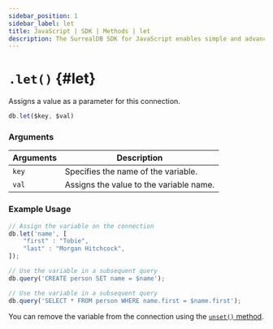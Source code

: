 ```yaml
---
sidebar_position: 1
sidebar_label: let
title: JavaScript | SDK | Methods | let
description: The SurrealDB SDK for JavaScript enables simple and advanced querying of a remote or embedded database.
---
```



# `.let()` {#let}

Assigns a value as a parameter for this connection.

```javascript title="Method Syntax"
db.let($key, $val)
```

### Arguments
<table>
    <thead>
        <tr>
            <th colspan="2" scope="col">Arguments</th>
            <th colspan="2" scope="col">Description</th>
        </tr>
    </thead>  
    <tbody>
        <tr>
            <td colspan="2" scope="row" data-label="Arguments">
                <code>key</code>
                <Label label="required" />
            </td>
            <td colspan="2" scope="row" data-label="Description">
                Specifies the name of the variable.
            </td>
        </tr>
        <tr>
            <td colspan="2" scope="row" data-label="Arguments">
                <code>val</code>
                <Label label="required" />
            </td>
            <td colspan="2" scope="row" data-label="Description">
                Assigns the value to the variable name.
            </td>
        </tr>
    </tbody>
</table>

### Example Usage
```javascript
// Assign the variable on the connection
db.let('name', [
	"first" : "Tobie",
	"last" : "Morgan Hitchcock",
]);

// Use the variable in a subsequent query
db.query('CREATE person SET name = $name');

// Use the variable in a subsequent query
db.query('SELECT * FROM person WHERE name.first = $name.first');
```

You can remove the variable from the connection using the [`unset()` method](/docs/sdk/php/methods/unset).